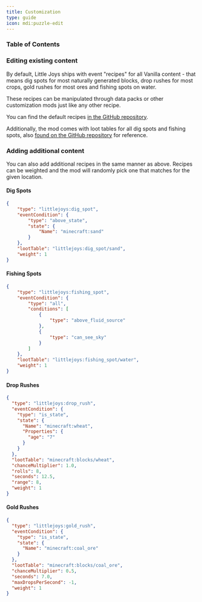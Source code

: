 ```yaml
---
title: Customization
type: guide
icon: mdi:puzzle-edit
---
```



### Table of Contents

### Editing existing content

By default, Little Joys ships with event "recipes" for all Vanilla content - that means dig spots for most naturally generated blocks, drop rushes for most crops, gold rushes for most ores and fishing spots on water.

These recipes can be manipulated through data packs or other customization mods just like any other recipe.

You can find the default recipes [in the GitHub repository](https://github.com/TwelveIterationMods/LittleJoys/tree/1.20.1/common/src/main/resources/data/littlejoys/recipes).

Additionally, the mod comes with loot tables for all dig spots and fishing spots, also [found on the GitHub repository](https://github.com/TwelveIterationMods/LittleJoys/tree/1.20.1/common/src/generated/resources/data/littlejoys/loot_tables) for reference.

### Adding additional content

You can also add additional recipes in the same manner as above. Recipes can be weighted and the mod will randomly pick one that matches for the given location. 

#### Dig Spots

```json
{
    "type": "littlejoys:dig_spot",
    "eventCondition": {
        "type": "above_state",
        "state": {
            "Name": "minecraft:sand"
        }
    },
    "lootTable": "littlejoys:dig_spot/sand",
    "weight": 1
}
```

#### Fishing Spots

```json
{
    "type": "littlejoys:fishing_spot",
    "eventCondition": {
        "type": "all",
        "conditions": [
            {
                "type": "above_fluid_source"
            },
            {
                "type": "can_see_sky"
            }
        ]
    },
    "lootTable": "littlejoys:fishing_spot/water",
    "weight": 1
}
```

#### Drop Rushes

```json
{
  "type": "littlejoys:drop_rush",
  "eventCondition": {
    "type": "is_state",
    "state": {
      "Name": "minecraft:wheat",
      "Properties": {
        "age": "7"
      }
    }
  },
  "lootTable": "minecraft:blocks/wheat",
  "chanceMultiplier": 1.0,
  "rolls": 8,
  "seconds": 12.5,
  "range": 8,
  "weight": 1
}
```

#### Gold Rushes

```json
{
  "type": "littlejoys:gold_rush",
  "eventCondition": {
    "type": "is_state",
    "state": {
      "Name": "minecraft:coal_ore"
    }
  },
  "lootTable": "minecraft:blocks/coal_ore",
  "chanceMultiplier": 0.5,
  "seconds": 7.0,
  "maxDropsPerSecond": -1,
  "weight": 1
}
```